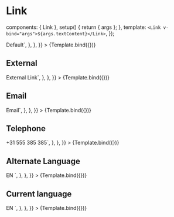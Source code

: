 
<Meta id="vue-link" title="Vue.js Component/Link" component={Link} argsTypes={argTypes} />

# Link

  components: { Link },
  setup() {
    return { args };
  },
  template: `<Link v-bind="args">${args.textContent}</Link>`,
});

<Canvas>
  <Story
    name="Link"
    args={{ ...componentArgs, textContent: "Default" }}
    parameters={{
      docs: {
        source: {
          code: `<Link>Default</Link>`,
        },
      },
    }}
  >
    {Template.bind({})}
  </Story>
</Canvas>

<ArgsTable story="Link" />

## External

<Canvas>
  <Story
    name="External"
    args={{ ...componentArgs, textContent: "Extenal Link", external: true, target: "_blank", rel: "noopener" }}
    parameters={{
      docs: {
        source: {
          code: `<Link :external="true" target="_blank" rel="noopener">External Link</Link>`,
        },
      },
    }}
  >
    {Template.bind({})}
  </Story>
</Canvas>

## Email

<Canvas>
  <Story
    name="Email"
    args={{ ...componentArgs, textContent: "Email", href: "mailto:info@example.com" }}
    parameters={{
      docs: {
        source: {
          code: `<Link href="mailto:info@example.com">Email</Link>`,
        },
      },
    }}
  >
    {Template.bind({})}
  </Story>
</Canvas>

## Telephone

<Canvas>
  <Story
    name="Telephone"
    args={{ ...componentArgs, textContent: "+31 555 385 385", href: "tel:+31555385385" }}
    parameters={{
      docs: {
        source: {
          code: `<Link href="tel:+31555385385">+31 555 385 385</Link>`,
        },
      },
    }}
  >
    {Template.bind({})}
  </Story>
</Canvas>

## Alternate Language

<Canvas>
  <Story
    name="Alternate Language"
    args={{
      ...componentArgs,
      textContent: "EN",
      href: "https://example.com/en",
      title: "This page in English",
      hreflang: "en",
      lang: "en",
    }}
    parameters={{
      docs: {
        source: {
          code: `<Link 
          title="This page in English" 
          hreflang="en" 
          lang="en" 
          href="https://example.com/en"
          >
          EN
          </Link>`,
        },
      },
    }}
  >
    {Template.bind({})}
  </Story>
</Canvas>

## Current language

<Canvas>
  <Story
    name="Current language"
    args={{
      ...componentArgs,
      textContent: "EN",
      href: "https://example.com/en",
      "aria-current": "page",
      title: "This page in English",
      hreflang: "en",
      lang: "en",
    }}
    parameters={{
      docs: {
        source: {
          code: `<Link 
          href="https://example.com/en" 
          aria-current="page" 
          title="This page in English" 
          hreflang="en" 
          lang="en"
          >
          EN
          </Link>`,
        },
      },
    }}
  >
    {Template.bind({})}
  </Story>
</Canvas>
